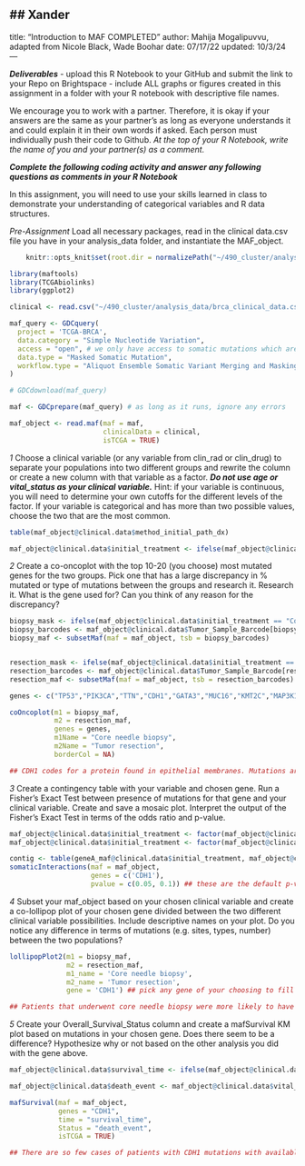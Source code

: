 ## Xander
---
title: "Introduction to MAF COMPLETED"
author: Mahija Mogalipuvvu, adapted from Nicole Black, Wade Boohar
date: 07/17/22
updated: 10/3/24
---

***Deliverables***
- upload this R Notebook to your GitHub and submit the link to your Repo on Brightspace
- include ALL graphs or figures created in this assignment in a folder with your R notebook with descriptive file names.

We encourage you to work with a partner. Therefore, it is okay if your answers are the same as your partner’s as long as everyone understands it and could explain it in their own words if asked. Each person must individually push their code to Github. *At the top of your R Notebook, write the name of you and your partner(s) as a comment.*

***Complete the following coding activity and answer any following questions as comments in your R Notebook***

In this assignment, you will need to use your skills learned in class to demonstrate your understanding of categorical variables and R data structures.

*Pre-Assignment*
Load all necessary packages, read in the clinical data.csv file you have in your analysis_data folder, and instantiate the MAF_object.

```r
    knitr::opts_knit$set(root.dir = normalizePath("~/490_cluster/analysis_data")) 
```

```r
library(maftools)
library(TCGAbiolinks)
library(ggplot2)

clinical <- read.csv("~/490_cluster/analysis_data/brca_clinical_data.csv")

maf_query <- GDCquery(
  project = 'TCGA-BRCA',
  data.category = "Simple Nucleotide Variation",
  access = "open", # we only have access to somatic mutations which are open access
  data.type = "Masked Somatic Mutation",
  workflow.type = "Aliquot Ensemble Somatic Variant Merging and Masking"
)

# GDCdownload(maf_query)

maf <- GDCprepare(maf_query) # as long as it runs, ignore any errors

maf_object <- read.maf(maf = maf,
                       clinicalData = clinical, 
                       isTCGA = TRUE)

```


*1*
Choose a clinical variable (or any variable from clin_rad or clin_drug) to separate your populations into two different groups and rewrite the column or create a new column with that variable as a factor. ***Do not use age or vital_status as your clinical variable.*** Hint: if your variable is continuous, you will need to determine your own cutoffs for the different levels of the factor. If your variable is categorical and has more than two possible values, choose the two that are the most common.
```r
table(maf_object@clinical.data$method_initial_path_dx)

maf_object@clinical.data$initial_treatment <- ifelse(maf_object@clinical.data$method_initial_path_dx == 'Core needle biopsy', 'Core needle biopsy', ifelse(maf_object@clinical.data$method_initial_path_dx == 'Tumor resection', 'Tumor resection', 'Other'))
```

*2*
Create a co-oncoplot with the top 10-20 (you choose) most mutated genes for the two groups. Pick one that has a large discrepancy in % mutated or type of mutations between the groups and research it. 
Research it. What is the gene used for? Can you think of any reason for the discrepancy?
```r
biopsy_mask <- ifelse(maf_object@clinical.data$initial_treatment == "Core needle biopsy", T, F)
biopsy_barcodes <- maf_object@clinical.data$Tumor_Sample_Barcode[biopsy_mask]
biopsy_maf <- subsetMaf(maf = maf_object, tsb = biopsy_barcodes)


resection_mask <- ifelse(maf_object@clinical.data$initial_treatment == "Tumor resection", T, F)
resection_barcodes <- maf_object@clinical.data$Tumor_Sample_Barcode[resection_mask]
resection_maf <- subsetMaf(maf = maf_object, tsb = resection_barcodes)

genes <- c("TP53","PIK3CA","TTN","CDH1","GATA3","MUC16","KMT2C","MAP3K1","HMCN1","FLG")

coOncoplot(m1 = biopsy_maf, 
           m2 = resection_maf, 
           genes = genes,
           m1Name = "Core needle biopsy", 
           m2Name = "Tumor resection",
           borderCol = NA)

## CDH1 codes for a protein found in epithelial membranes. Mutations are often correlated to breast cancer, which explains the discrepancy between patients undergoing core needle biopsies versus tumor resection.
```


*3*
Create a contingency table with your variable and chosen gene. Run a Fisher’s Exact Test between presence of mutations for that gene and your clinical variable. Create and save a mosaic plot. 
Interpret the output of the Fisher’s Exact Test in terms of the odds ratio and p-value.
```r
maf_object@clinical.data$initial_treatment <- factor(maf_object@clinical.data$initial_treatment)
maf_object@clinical.data$initial_treatment <- factor(maf_object@clinical.data$)

contig <- table(geneA_maf@clinical.data$initial_treatment, maf_object@clinical.data$geneA_maf)
somaticInteractions(maf = maf_object,
                    genes = c('CDH1'),
                    pvalue = c(0.05, 0.1)) ## these are the default p-value significance levels


```


*4*
Subset your maf_object based on your chosen clinical variable and create a co-lollipop plot of your chosen gene divided between the two different clinical variable possibilities. Include descriptive names on your plot.
Do you notice any difference in terms of mutations (e.g. sites, types, number) between the two populations?
```r
lollipopPlot2(m1 = biopsy_maf, 
              m2 = resection_maf, 
              m1_name = 'Core needle biopsy',
              m2_name = 'Tumor resection',
              gene = 'CDH1') ## pick any gene of your choosing to fill in here

## Patients that underwent core needle biopsy were more likely to have mutations in the CDH1 gene. Tumor resection patients had a fewer number of mutation cases, and these mutations were limited to certain domains on the gene. Overall, the rate at which specific mutations are conserved among patients with these treatments is very low, so no correlation is likely (ex. only 6 patients with a specific localized mutation in a sample of 519 patients). 
```


*5*
Create your Overall_Survival_Status column and create a mafSurvival KM plot based on mutations in your chosen gene.
Does there seem to be a difference? Hypothesize why or not based on the other analysis you did with the gene above.
```r
maf_object@clinical.data$survival_time <- ifelse(maf_object@clinical.data$vital_status == "Dead", maf_object@clinical.data$death_days_to, maf_object@clinical.data$last_contact_days_to)

maf_object@clinical.data$death_event <- maf_object@clinical.data$vital_status == "Dead"

mafSurvival(maf = maf_object,
            genes = "CDH1",
            time = "survival_time",
            Status = "death_event", 
            isTCGA = TRUE)

## There are so few cases of patients with CDH1 mutations with available survival times that there is no significant difference based on this data (steps are too large, and the p value is not less than 0.05).
```